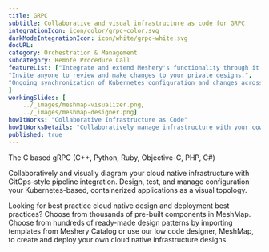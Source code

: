 ```yaml
---
title: GRPC  
subtitle: Collaborative and visual infrastructure as code for GRPC
integrationIcon: icon/color/grpc-color.svg
darkModeIntegrationIcon: icon/white/grpc-white.svg
docURL: 
category: Orchestration & Management
subcategory: Remote Procedure Call
featureList: ["Integrate and extend Meshery's functionality through it's GRPC interfaces.",
"Invite anyone to review and make changes to your private designs.",
"Ongoing synchronization of Kubernetes configuration and changes across any number of clusters."
]
workingSlides: [
    ../_images/meshmap-visualizer.png,
    ../_images/meshmap-designer.png]
howItWorks: "Collaborative Infrastructure as Code"
howItWorksDetails: "Collaboratively manage infrastructure with your coworkers synchronously sharing the same designs."
published: true
---
```

<p>
    The C based gRPC (C++, Python, Ruby, Objective-C, PHP, C#)
</p>
<p>
    Collaboratively and visually diagram your cloud native infrastructure with GitOps-style pipeline integration. Design, test, and manage configuration your Kubernetes-based, containerized applications as a visual topology.
</p>
<p>
    Looking for best practice cloud native design and deployment best practices? Choose from thousands of pre-built components in MeshMap. Choose from hundreds of ready-made design patterns by importing templates from Meshery Catalog or use our low code designer, MeshMap, to create and deploy your own cloud native infrastructure designs.
</p>